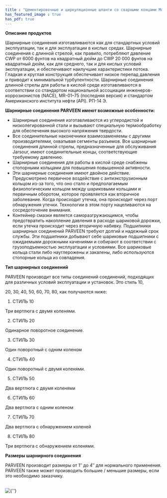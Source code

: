 ```yaml
---
title : "Цементировочные и циркуляционные шланги со сварными концами Модель"
has_featured_image : true
has_pdf: true
---
```


**Описание продуктов**

Шарнирные соединения изготавливаются как для стандартных условий эксплуатации, так и для эксплуатации в кислых средах. Шарнирные соединения с длинной стрелой, как правило, потребляют давление CWP от 6000 фунтов на квадратный дюйм до CWP 20 000 фунтов на квадратный дюйм, как для среднего, так и для кислых условий эксплуатации, и обеспечивают наилучшие характеристики потока. Гладкая и круглая конструкция обеспечивает низкое перепад давления и приводит к минимальной турбулентности. Шарнирные соединения длинной стрелы для работы в кислой среде изготавливаются в соответствии со стандартом национальной ассоциации инженеров-коррозионистов (NACE), MR-01–75 (последняя версия) и стандартом Американского института нефти (API). РП-14 Э.

**Шарнирные соединения PARVEEN имеют возможные особенности:**

*   Шарнирные соединения изготавливаются из углеродистой и низколегированной стали и вызывают специальную термообработку для обеспечения высокого напряжения твердости.
*   Все соединительные наконечники взаимозаменяемы с другими производителями, охватывая сегменты разъемов. Все шарнирные соединения длинной стрелы, предназначенные для обслуживания Jarsour, имеют соединительные концы, соответствующие требуемому давлению.
*   Шарнирные соединения для работы в кислой среде снабжены стопорными кольцами для повышения повышенной активности.
*   Эти шарнирные соединения имеют двойное действие. Предусмотрено первичное воздействие с антиэкструзионным кольцом из-за того, что оно стало и предполагаемым физиологическим кольцом между шариковыми кольцами и первичным оборотом, которое проявляется как вторичное заболевание. Когда происходит утечка, она происходит через порт обнаружения утечки. Технологии в этом порту нацеливаются на сосредоточение внимания.
*   Контейнер смазки является саморазгружающимся, чтобы предотвратить накопление давления в расходе шариковой дорожки, если утечка происходит через вторичную набивку. Подшипники шарнирных соединений PARVEEN требуют долгий и надежный срок службы. Эти подшипники добывают себе шариковые подшипники с ожидаемыми дорожными качениями и собирают в соответствии с грузоподъемностью эксплуатации и условиями. Все шариковые кольца стали либо науглерожены и закалены, либо используются стопорные кольца из совпадения.

**Тип шарнирных соединений**

PARVEEN производит все типы соединений соединений, подходящих для различных условий эксплуатации и установок. Это стиль 10,

20, 30, 40, 50, 60, 70, 80, как получаются ниже:

1. СТИЛЬ 10

Три вертлюга с двумя коленями.

2. СТИЛЬ 20

Одинарное поворотное соединение.

3. СТИЛЬ 30

Один поворотный с одним коленом

4. СТИЛЬ 40

Один поворотный с двумя коленями.

5. СТИЛЬ 50

Два вертлюга с двумя коленями

6. СТИЛЬ 60

Два вертлюга с одним коленом

7. СТИЛЬ 70

Два вертлюга с обнаружением коленей

8. СТИЛЬ 80

Три вертлюга с обнаружением коленями.

**Размеры шарнирного соединения**

PARVEEN производит размеры от 1″ до 4″ для нормального применения. PARVEEN также может производить большие / меньшие размеры, если это необходимо заказчику.

<br />
<Image src={image} alt={''} />